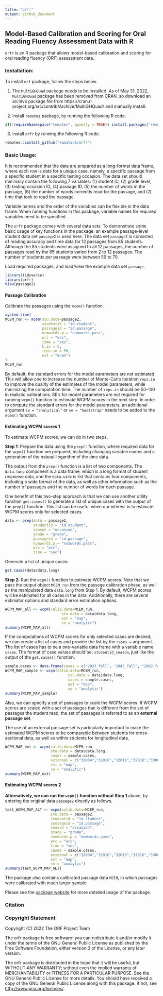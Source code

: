 ```yaml
---
title: "orfr"
output: github_document
---
```


## Model-Based Calibration and Scoring for Oral Reading Fluency Assessment Data with R

`orfr` is an R package that allows model-based calibration and scoring for oral reading fluency (ORF) assessment data.

### Installation:
To install `orf` package, follow the steps below.

1. The `MultiGHQuad` package needs to be installed. As of May 31, 2022, `MultiGHQuad` package has been removed from CRAN, so download an archive package file from  https://cran.r-project.org/src/contrib/Archive/MultiGHQuad/ and manually install.

2. Install `remotes` package, by running the following R code.
``` r
if(!requireNamespace("remotes", quietly = TRUE)) install.packages("remotes")
```

3. Install `orfr` by running the following R code.
``` r
remotes::install_github("kamataak/orfr")
```

### Basic Usage:
It is recommended that the data are prepared as a long-format data frame, where each row is data for a unique case, namely, a specific passage from a specific student in a specific testing occasion. The data set should minimally contain the following 7 variables: (1) student ID, (2) grade level, (3) testing occasion ID, (4) passage ID, (5) the number of words in the passage, (6) the number of words correctly read for the passage, and (7) time that took to read the passage.  

Variable names and the order of the variables can be flexible in the data frame. When running functions in this package, variable names for required variables need to be specified. 

The `orfr` package comes with several data sets. To demonstrate some basic usage of key functions in the package, an example passage-level student data set `passage2` is used here.   The data set `passage2` is consisted of reading accuracy and time data for 12 passages from 85 students. Although the 85 students were assigned to all 12 passages, the number of passages read by the 85 students varied from 2 to 12 passages. The number of students per passage were between 59 to 79.

Load required packages, and load/view the example data set `passage`.  
```r
library(tidyverse)
library(orfr)
View(passage2)
```

#### Passage Calibration

Calibrate the passages using the `mcem()` function. 
``` r
system.time(
MCEM_run <- mcem(stu.data=passage2,
                 studentid = "id.student",
                 passageid = "id.passage",
                 numwords.p = "numwords.pass",
                 wrc = "wrc",
                 time = "sec",
                 k.in = 5,
                 reps.in = 50,
                 est = "mcem")
)
MCEM_run
```

By default, the standard errors for the model parameters are not estimated. This will allow one to increase the number of Monte-Carlo iteration `reps.in` to improve the quality of the estimates of the model parameters, while minimizing the computation time. The number of `reps.in` should be 50-100 in realistic calibrations. SE's for model parameters are not required for running `wcpm()` function to estimate WCPM scores in the next step. In order to compute the standard errors for the model parameters, an additional argument `se = "analytical"` or `se = "bootstrap"` needs to be added to the `mcem()` function. 

#### Estimating WCPM scores 1

To estimate WCPM scores, we can do in two steps. 

**Step 1:** Prepare the data using the `prep()` function, where required data for the `wcpm()` function are prepared, including changing variable names and a generation of the natural-logarithm of the time data.  

The output from the `prep()` function is a list of two components. The `data.long` component is a data frame, which is a long format of student response data, and the `data.wide` is list that contains four components, including a wide format of the data, as well as other information such as the number of passages and the number of words for each passage.  

One benefit of this two-step approach is that we can use another utility function `get.cases()` to generate a list of unique cases with the output of the `prep()` function. This list can be useful when our interest is to estimate WCPM scores only for selected cases.    

```r
data <- prep(data = passage2,
             studentid = "id.student",
             season = "occasion",
             grade = "grade",
             passageid = "id.passage",
             numwords.p = "numwords.pass",
             wrc = "wrc",
             time = "sec")
```

Generate a list of unique cases:
```r
get.cases(data$data.long)
```

**Step 2:** Run the `wcpm()` function to estimate WCPM scores. Note that we pass the output object `MCEM_run` from the passage calibration phase, as well as the manipulated data `data.long` from Step 1. By default, WCPM scores will be estimated for all cases in the data. Additionally, there are several estimator options and standard error estimation options.

```r
WCPM_MAP_all <- wcpm(calib.data=MCEM_run, 
                          stu.data = data$data.long,
                          est = "map", 
                          se = "analytic")
summary(WCPM_MAP_all)
```

If the computations of WCPM scores for only selected cases are desired, we can create a list of cases and provide the list by the `cases =` argument. The list of cases has to be a one-variable data frame with a variable name `cases`. The format of case values should be: `studentid_season`, just like the output of the `get.cases()` function.  

```r
sample.cases <- data.frame(cases = c("2033_fall", "2043_fall", "2089_fall"))
WCPM_MAP_sample <- wcpm(calib.data=MCEM_run, 
                             stu.data = data$data.long,
                             cases = sample.cases,
                             est = "map", 
                             se = "analytic")
summary(WCPM_MAP_sample)
```

Also, we can specify a set of passages to scale the WCPM scores. If WCPM scores are scaled with a set of passages that is different from the set of passages the student read, the set of passages is referred to as an **external passage set**.  

The use of an external passage set is particularly important to make the estimated WCPM scores to be comparable between students for cross-sectional data, as well as within students for longitudinal data.

```r
WCPM_MAP_ext <- wcpm(calib.data=MCEM_run, 
                     stu.data = data$data.long,
                     cases = sample.cases, 
                     external = c("32004","32010","32015","32016","33003","33037"),
                     est = "map", 
                     se = "analytic")
summary(WCPM_MAP_ext)
```

#### Estimating WCPM scores 2

**Alternatively, we can run the `wcpm()` function without Step 1** above, by entering the original data `passage2` directly as follows. 
``` r
test_WCPM_MAP_ALT <- wcpm(calib.data=MCEM_run, 
                     stu.data = passage2,
                     studentid = "id.student",
                     passageid = "id.passage",
                     season = "occasion",
                     grade = "grade",
                     numwords.p = "numwords.pass",
                     wrc = "wrc",
                     time = "sec",
                     cases = sample.cases, 
                     external = c("32004","32010","32015","32016","33003","33037"),
                     est = "map", 
                     se = "analytic")
summary(test_WCPM_MAP_ALT)
```

The package also contains calibrated passage data `MCEM`, in which passages were calibrated with much larger sample.  

Please see the [package website](https://kamataak.github.io/orfr/) for more detailed usage of the package.

### Citation


### Copyright Statement
Copyright (C) 2022 The ORF Project Team

The orfr package is free software: you can redistribute it and/or modify
it under the terms of the GNU General Public License as published by
the Free Software Foundation, either version 3 of the License, or
 any later version.

The orfr package is distributed in the hope that it will be useful,
but WITHOUT ANY WARRANTY; without even the implied warranty of
MERCHANTABILITY or FITNESS FOR A PARTICULAR PURPOSE.  See the
GNU General Public License for more details.
You should have received a copy of the GNU General Public License
along with this package.  If not, see <http://www.gnu.org/licenses/>.
